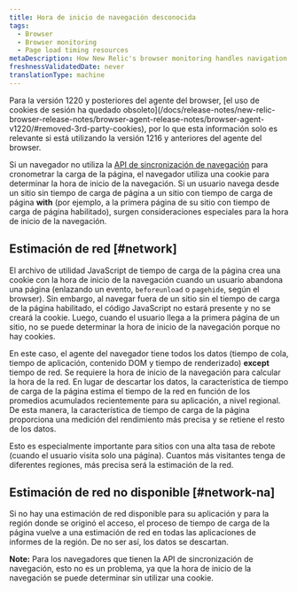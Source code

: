 ```yaml
---
title: Hora de inicio de navegación desconocida
tags:
  - Browser
  - Browser monitoring
  - Page load timing resources
metaDescription: How New Relic's browser monitoring handles navigation start time when the navigation timing API is unavailable.
freshnessValidatedDate: never
translationType: machine
---
```


<Callout variant="important">
  Para la versión 1220 y posteriores del agente del browser, [el uso de cookies de sesión ha quedado obsoleto](/docs/release-notes/new-relic-browser-release-notes/browser-agent-release-notes/browser-agent-v1220/#removed-3rd-party-cookies), por lo que esta información solo es relevante si está utilizando la versión 1216 y anteriores del agente del browser.
</Callout>

Si un navegador no utiliza la [API de sincronización de navegación](/docs/browser/new-relic-browser/browser-agent-apis/navigation-timing-api) para cronometrar la carga de la página, el navegador utiliza una cookie para determinar la hora de inicio de la navegación. Si un usuario navega desde un sitio sin tiempo de carga de página a un sitio con tiempo de carga de página <DNT>**with**</DNT> (por ejemplo, a la primera página de su sitio con tiempo de carga de página habilitado), surgen consideraciones especiales para la hora de inicio de la navegación.

## Estimación de red [#network]

El archivo de utilidad JavaScript de tiempo de carga de la página crea una cookie con la hora de inicio de la navegación cuando un usuario abandona una página (enlazando un evento, `beforeunload` o `pagehide`, según el browser). Sin embargo, al navegar fuera de un sitio sin el tiempo de carga de la página habilitado, el código JavaScript no estará presente y no se creará la cookie. Luego, cuando el usuario llega a la primera página de un sitio, no se puede determinar la hora de inicio de la navegación porque no hay cookies.

En este caso, el agente del navegador tiene todos los datos (tiempo de cola, tiempo de aplicación, contenido DOM y tiempo de renderizado) <DNT>**except**</DNT> tiempo de red. Se requiere la hora de inicio de la navegación para calcular la hora de la red. En lugar de descartar los datos, la característica de tiempo de carga de la página estima el tiempo de la red en función de los promedios acumulados recientemente para su aplicación, a nivel regional. De esta manera, la característica de tiempo de carga de la página proporciona una medición del rendimiento más precisa y se retiene el resto de los datos.

Esto es especialmente importante para sitios con una alta tasa de rebote (cuando el usuario visita solo una página). Cuantos más visitantes tenga de diferentes regiones, más precisa será la estimación de la red.

## Estimación de red no disponible [#network-na]

Si no hay una estimación de red disponible para su aplicación y para la región donde se originó el acceso, el proceso de tiempo de carga de la página vuelve a una estimación de red en todas las aplicaciones de informes de la región. De no ser así, los datos se descartan.

<DNT>**Note:**</DNT> Para los navegadores que tienen la API de sincronización de navegación, esto no es un problema, ya que la hora de inicio de la navegación se puede determinar sin utilizar una cookie.